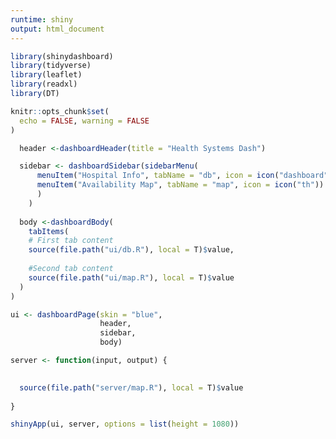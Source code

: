 ```yaml
---
runtime: shiny
output: html_document
---
```

<style type="text/css">
.main-container {
  max-width: 100%;
  margin-left: auto;
  margin-right: auto;
}
</style>
```r
library(shinydashboard)
library(tidyverse)
library(leaflet)
library(readxl)
library(DT)

knitr::opts_chunk$set(
  echo = FALSE, warning = FALSE
)

```

```r

  header <-dashboardHeader(title = "Health Systems Dash")

  sidebar <- dashboardSidebar(sidebarMenu(
      menuItem("Hospital Info", tabName = "db", icon = icon("dashboard")),
      menuItem("Availability Map", tabName = "map", icon = icon("th"))
      )
    )
  
  body <-dashboardBody(
    tabItems(
    # First tab content
    source(file.path("ui/db.R"), local = T)$value,
    
    #Second tab content
    source(file.path("ui/map.R"), local = T)$value
  )
)

ui <- dashboardPage(skin = "blue",
                    header,
                    sidebar,
                    body)

```

```r
server <- function(input, output) {

  
  source(file.path("server/map.R"), local = T)$value
  
}

```

```r
shinyApp(ui, server, options = list(height = 1080))
```






